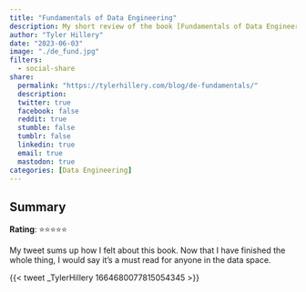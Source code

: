 ```yaml
---
title: "Fundamentals of Data Engineering"
description: My short review of the book [Fundamentals of Data Engineering](https://a.co/d/hNfukbx) by Joe Reis & Matt Housley.
author: "Tyler Hillery"
date: "2023-06-03"
image: "./de_fund.jpg"
filters:
  - social-share
share:
  permalink: "https://tylerhillery.com/blog/de-fundamentals/"
  description:
  twitter: true
  facebook: false
  reddit: true
  stumble: false
  tumblr: false
  linkedin: true
  email: true
  mastodon: true
categories: [Data Engineering]
---
```




## Summary

**Rating**: ⭐⭐⭐⭐⭐

My tweet sums up how I felt about this book. Now that I have finished the whole thing, I would say it's a must read for anyone in the data space. 

{{< tweet _TylerHillery 1664680077815054345 >}}